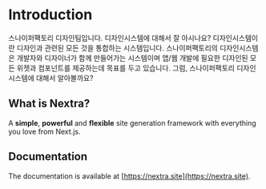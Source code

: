 # Introduction
 
스나이퍼팩토리 디자인팀입니다. 디자인시스템에 대해서 잘 아시나요?
디자인시스템이란 디자인과 관련된 모든 것을 통합하는 시스템입니다. 스나이퍼팩토리의 디자인시스템은 개발자와 디자이너가 함께 만들어가는 시스템이며 앱/웹 개발에 필요한 디자인된 모든 위젯과 컴포넌트를 제공하는데 목표를 두고 있습니다.
그럼, 스나이퍼팩토리 디자인시스템에 대해서 알아볼까요?

## What is Nextra?

A **simple**, **powerful** and **flexible** site generation framework with everything you love from Next.js.

## Documentation

The documentation is available at [https://nextra.site](https://nextra.site).
